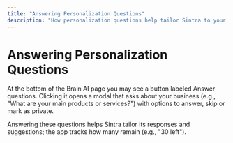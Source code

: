 ```yaml
---
title: "Answering Personalization Questions"
description: "How personalization questions help tailor Sintra to your needs"
---
```


# Answering Personalization Questions

At the bottom of the Brain AI page you may see a button labeled Answer questions. Clicking it opens a modal that asks about your business (e.g., "What are your main products or services?") with options to answer, skip or mark as private. 

Answering these questions helps Sintra tailor its responses and suggestions; the app tracks how many remain (e.g., "30 left").